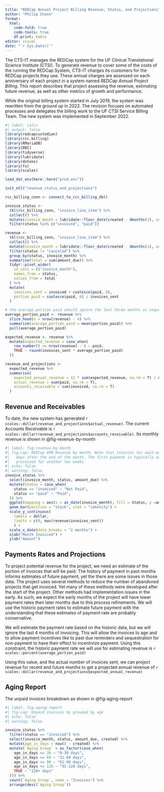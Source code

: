 ```yaml
---
title: "REDCap Annual Project Billing Revenue, Status, and Projections"
author: "Philip Chase"
format:
  html:
    code-fold: true
    code-tools: true
    df-print: kable
editor: visual
date: "`r Sys.Date()`"
---
```


The CTS-IT manages the REDCap system for the UF Clinical Translational Science Institute (CTSI). To generate revenue to cover some of the costs of the running the REDCap System, CTS-IT charges its customers for the REDCap projects they use. These annual charges are assessed on each anniversary of each project in a system named *REDCap Annual Project Billing*. This report describes that project assessing the revenue, estimating future revenue, as well as other metrics of growth and performance.

While the original billing system started in July 2019, the system was rewritten from the ground up in 2022. The revision focuses on automated processes and delegates the billing work to the UF CTSI Service Billing Team. The new system was implemented in September 2022.

```r
#| label: calcs
#| output: false
library(redcapcustodian)
library(rcc.billing)
library(RMariaDB)
library(DBI)
library(tidyverse)
library(lubridate)
library(dotenv)
library(fs)
library(scales)

load_dot_env(here::here("prod.env"))

init_etl("revenue_status_and_projections")

rcc_billing_conn <- connect_to_rcc_billing_db()

invoice_status <-
  tbl(rcc_billing_conn, "invoice_line_item") %>%
  collect() %>%
  mutate(invoice_month = lubridate::floor_date(created - dmonths(1), unit = "month")) %>%
  filter(status %in% c("invoiced", "paid"))

revenue <-
  tbl(rcc_billing_conn, "invoice_line_item") %>%
  collect() %>%
  mutate(invoice_month = lubridate::floor_date(created - dmonths(1), unit = "month")) %>%
  filter(status != "canceled") %>%
  group_by(status, invoice_month) %>%
  summarise(total = sum(amount_due)) %>%
  tidyr::pivot_wider(
    id_cols = c("invoice_month"),
    names_from = status,
    values_from = total
  ) %>%
  mutate(
    invoices_sent = invoiced + coalesce(paid, 0),
    portion_paid = coalesce(paid, 0) / invoices_sent
  )

# the average portion paid should ignore the last three months as sequester_unpaid_projects has not yet been applied to these months
average_portion_paid <- revenue %>%
  slice_head(n = nrow(revenue) - 4) %>%
  summarise(average_portion_paid = mean(portion_paid)) %>%
  pull(average_portion_paid)

expected_revenue <- revenue %>%
  mutate(expected_revenue = case_when(
    row_number() <= nrow(revenue) - 4 ~ paid,
    TRUE ~ round(invoices_sent * average_portion_paid)
  ))

revenue_and_projections <-
  expected_revenue %>%
  summarise(
    expected_annual_revenue = 12 * sum(expected_revenue, na.rm = T) / n(),
    actual_revenue = sum(paid, na.rm = T),
    accounts_receivable = sum(invoiced, na.rm = T)
  )
```

## Revenue and Receivables

To date, the new system has generated `r scales::dollar(revenue_and_projections$actual_revenue)`. The current Accounts Receivable is `r scales::dollar(revenue_and_projections$accounts_receivable)`. Its monthly revenue is shown in @fig-revenue-by-month

```r
#| label: fig-revenue-by-month
#| fig-cap: REDCap APB Revenue by month. Note that invoices for each month a sent 5-10 
#|   days after the end of the month. The first payment is typically not received
#|   processed for another two weeks.
#| echo: false
#| warning: false
invoice_status %>%
  select(invoice_month, status, amount_due) %>%
  mutate(Status = case_when(
    status == "invoiced" ~ "Not Paid",
    status == "paid" ~ "Paid",
  )) %>%
  ggplot(mapping = aes(x = as_date(invoice_month), fill = Status, y =amount_due)) +
  geom_bar(position = "stack", stat = "identity") +
  scale_y_continuous(
    labels = dollar,
    limits = c(0, max(revenue$invoices_sent))
    ) +
  scale_x_date(date_breaks = "2 months") +
  xlab("Month Invoiced") +
  ylab("Amount")

```

## Payments Rates and Projections

To project potential revenue for the project, we need an estimate of the portion of invoices that will be paid. The history of payment in past months informs estimates of future payment, yet the there are some issues in those data. The project uses several methods to reduce the number of abandoned projects that get invoiced. Yet many of these methods were developed after the start of the project. Other methods had implementation issues in the early. As such, we expect the early months of the project will have lower payment rates then later months due to this process refinements. We will use the historic payment rates to estimate future payment with the understanding that these estimates of payment rate are probably conservative.

We will estimate the payment rate based on the historic data, but we will ignore the last 4 months of invoicing. This will allow the invoices to age and to allow payment incentives like to past due reminders and sequestration for non-payment to have their effect to incentivize payment. Using this constraint, the historic payment rate we will use for estimating revenue is `r scales::percent(average_portion_paid)`

Using this value, and the actual number of invoices sent, we can project revenue for recent and future months to get a projected annual revenue of `r scales::dollar(revenue_and_projections$expected_annual_revenue)`

## Aging Report

The unpaid invoices breakdown as shown in @fig-aging-report

```r
#| label: fig-aging-report
#| fig-cap: Unpaid invoices by grouped by age
#| echo: false
#| warning: false

invoice_status %>%
  filter(status == "invoiced") %>%
  select(invoice_month, status, amount_due, created) %>%
  mutate(age_in_days = now() - created) %>%
  mutate(`Aging Group` = as_factor(case_when(
    age_in_days <= 30 ~ "0-30 days",
    age_in_days <= 60 ~ "31-60 days",
    age_in_days <= 90 ~ "61-90 days",
    age_in_days <= 120 ~ "91-120 days",
    TRUE ~ "120+ days"
  ))) %>%
  count(`Aging Group`, name = "Invoices") %>%
  arrange(desc(`Aging Group`))

```
